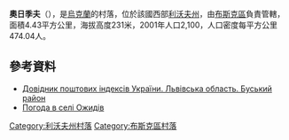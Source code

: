 {{coord|49|57|36|N|24|48|39|E|scale:100000|display=title}}

'''奧日季夫'''（{{lang-uk|Ожидів}}），是[[烏克蘭|烏克蘭]]的村落，位於該國西部[[利沃夫州|利沃夫州]]，由[[布斯克區|布斯克區]]負責管轄，面積4.43平方公里，海拔高度231米，2001年人口2,100，人口密度每平方公里474.04人。

==參考資料==
*[http://www.uaidx.com/13/286/index Довідник поштових індексів України. Львівська область. Буський район] {{Wayback|url=http://www.uaidx.com/13/286/index |date=20160909184638 }}
* [http://weather.in.ua/ua/l'vovskaja/18518 Погода в селі Ожидів] {{Wayback|url=http://weather.in.ua/ua/l'vovskaja/18518 |date=20200710200615 }}

{{DEFAULTSORT:Ожидів}}
[[Category:利沃夫州村落|Category:利沃夫州村落]]
[[Category:布斯克區村落|Category:布斯克區村落]]


{{Lviv-geo-stub}}